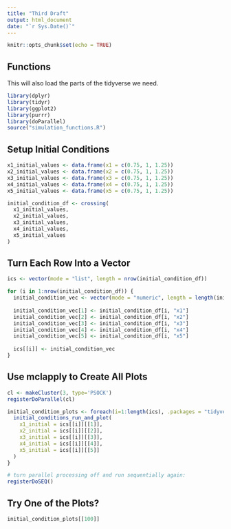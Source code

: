 ```yaml
---
title: "Third Draft"
output: html_document
date: "`r Sys.Date()`"
---
```


```r
knitr::opts_chunk$set(echo = TRUE)
```

## Functions

This will also load the parts of the tidyverse we need.

```r
library(dplyr)
library(tidyr)
library(ggplot2)
library(purrr)
library(doParallel)
source("simulation_functions.R")
```

## Setup Initial Conditions

```r
x1_initial_values <- data.frame(x1 = c(0.75, 1, 1.25))
x2_initial_values <- data.frame(x2 = c(0.75, 1, 1.25))
x3_initial_values <- data.frame(x3 = c(0.75, 1, 1.25))
x4_initial_values <- data.frame(x4 = c(0.75, 1, 1.25))
x5_initial_values <- data.frame(x5 = c(0.75, 1, 1.25))

initial_condition_df <- crossing(
  x1_initial_values, 
  x2_initial_values, 
  x3_initial_values,
  x4_initial_values,
  x5_initial_values
)
```

## Turn Each Row Into a Vector

```r
ics <- vector(mode = "list", length = nrow(initial_condition_df))

for (i in 1:nrow(initial_condition_df)) {
  initial_condition_vec <- vector(mode = "numeric", length = length(initial_condition_df))
  
  initial_condition_vec[1] <- initial_condition_df[i, "x1"]
  initial_condition_vec[2] <- initial_condition_df[i, "x2"]
  initial_condition_vec[3] <- initial_condition_df[i, "x3"]
  initial_condition_vec[4] <- initial_condition_df[i, "x4"]
  initial_condition_vec[5] <- initial_condition_df[i, "x5"]
  
  ics[[i]] <- initial_condition_vec
}
```

## Use mclapply to Create All Plots

```r
cl <- makeCluster(3, type='PSOCK')
registerDoParallel(cl)

initial_condition_plots <- foreach(i=1:length(ics), .packages = "tidyverse") %dopar% {
  initial_conditions_run_and_plot(
    x1_initial = ics[[i]][[1]],
    x2_initial = ics[[i]][[2]],
    x3_initial = ics[[i]][[3]],
    x4_initial = ics[[i]][[4]],
    x5_initial = ics[[i]][[5]]
  )
}

# turn parallel processing off and run sequentially again:
registerDoSEQ()
```

## Try One of the Plots?

```r
initial_condition_plots[[100]]
```
